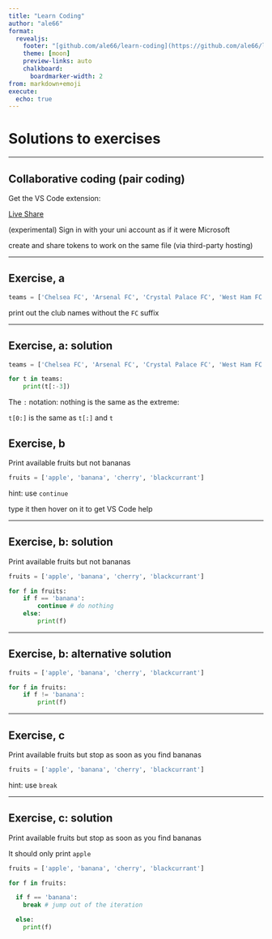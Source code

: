```yaml
---
title: "Learn Coding"
author: "ale66"
format: 
  revealjs:
    footer: "[github.com/ale66/learn-coding](https://github.com/ale66/learn-coding)&nbsp;&nbsp;&nbsp;"
    theme: [moon]
    preview-links: auto
    chalkboard: 
      boardmarker-width: 2
from: markdown+emoji
execute:
  echo: true
---
```



# Solutions to exercises

---

## Collaborative coding (pair coding)

Get the VS Code extension:

[Live Share](https://marketplace.visualstudio.com/items?itemName=MS-vsliveshare.vsliveshare)

(experimental) Sign in with your uni account as if it were Microsoft

create and share tokens to work on the same file (via third-party hosting)

---

## Exercise, a

```python
teams = ['Chelsea FC', 'Arsenal FC', 'Crystal Palace FC', 'West Ham FC']
```

print out the club names without the ` FC` suffix

---

## Exercise, a: solution

```python
teams = ['Chelsea FC', 'Arsenal FC', 'Crystal Palace FC', 'West Ham FC']

for t in teams:
    print(t[:-3])
```


The `:` notation: nothing is the same as the extreme:

`t[0:]` is the same as `t[:]` and `t`



## Exercise, b

Print available fruits but not bananas

```python
fruits = ['apple', 'banana', 'cherry', 'blackcurrant']
```

hint: use `continue` 

type it then hover on it to get VS Code help

---

## Exercise, b: solution

Print available fruits but not bananas

```python
fruits = ['apple', 'banana', 'cherry', 'blackcurrant']

for f in fruits:
    if f == 'banana':
        continue # do nothing
    else:
        print(f)
```

---

## Exercise, b: alternative solution

```python
fruits = ['apple', 'banana', 'cherry', 'blackcurrant']

for f in fruits:
    if f != 'banana':
        print(f)
```

---


## Exercise, c

Print available fruits but stop as soon as you find bananas

```python
fruits = ['apple', 'banana', 'cherry', 'blackcurrant']
```

hint: use `break`

---

## Exercise, c: solution

Print available fruits but stop as soon as you find bananas

It should only print `apple`

```python
fruits = ['apple', 'banana', 'cherry', 'blackcurrant']

for f in fruits:

  if f == 'banana':
    break # jump out of the iteration

  else:
    print(f)
```




